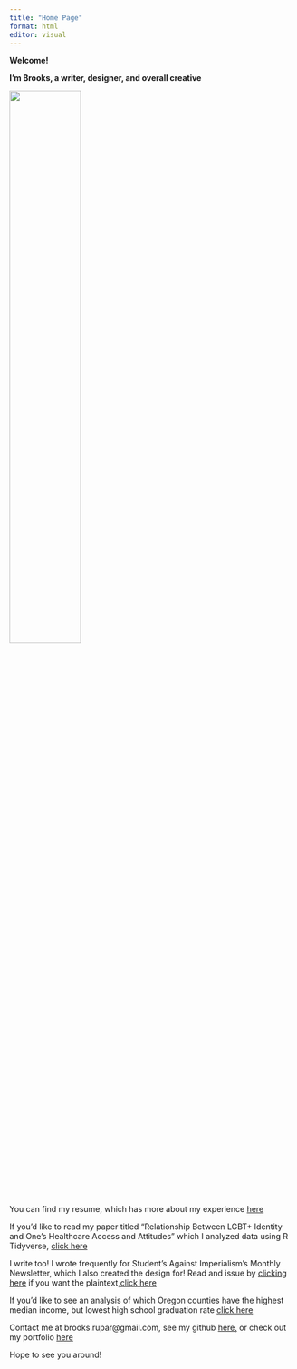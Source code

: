 ```yaml
---
title: "Home Page"
format: html
editor: visual
---
```


**Welcome!**

**I'm Brooks, a writer, designer, and overall creative**

![](1693020253485.jpg){fig-align="center" width="50%"}

You can find my resume, which has more about my experience [here](https://2587c421b98b42f1af29227fc18e9422.app.posit.cloud/file_show?path=%2Fcloud%2Fproject%2FResumeFALL2023.pdf)

If you'd like to read my paper titled "Relationship Between LGBT+ Identity and One's Healthcare Access and Attitudes" which I analyzed data using R Tidyverse, [click here](ResearchPaper.html)

I write too! I wrote frequently for Student's Against Imperialism's Monthly Newsletter, which I also created the design for! Read and issue by [clicking here](https://drive.google.com/file/d/1qSsinrTlm7ae1QY8iqQYlufDF2OZYYwa/view) if you want the plaintext,[click here](Article.html)

If you'd like to see an analysis of which Oregon counties have the highest median income, but lowest high school graduation rate [click here](TidyCensus.html)

Contact me at brooks.rupar\@gmail.com, see my github [here,](https://github.com/broooksie) or check out my portfolio [here](https://portfolio.adobe.com/59afd969-811a-4784-ac41-985bca2088d0/editor/)

Hope to see you around!
